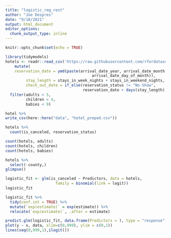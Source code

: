 ```yaml
---
title: "logistic_reg_rest"
author: "Joe Despres"
date: "9/18/2021"
output: html_document
editor_options: 
  chunk_output_type: inline
---
```


```r
knitr::opts_chunk$set(echo = TRUE)
```

```r
library(tidymodels)
hotels <- readr::read_csv('https://raw.githubusercontent.com/rfordatascience/tidytuesday/master/data/2020/2020-02-11/hotels.csv') %>% 
    mutate(
    reservation_date = ymd(paste(arrival_date_year, arrival_date_month,
                                      arrival_date_day_of_month)),
         stay_length = stays_in_week_nights + stays_in_weekend_nights,
         check_out_date = if_else(reservation_status != "No-Show",
                                  reservation_date + days(stay_length), ymd("NA"))) %>% 
  filter(adults < 5,
         children < 4,
         babies < 9)
```

```r
hotel %>%
write_csv(here::here("data", "hotel_preped.csv"))
```


```r
hotels %>%
  count(is_canceled, reservation_status)
```
```r
count(hotels, adults)
count(hotels, children)
count(hotels, babies)

```

```r
hotels %>%
  select(-county,)
glimpse()
```



```r
logistic_fit <- glm(is_canceled ~ Predictors, data = hotels,
                      family = binomial(link = logit))
logistic_fit
```

```r
logistic_fit %>% 
  tidy(conf.int = TRUE) %>% 
  mutate(`exp(estimate)` = exp(estimate)) %>% 
  relocate(`exp(estimate)`, .after = estimate)

predict.glm(logistic_fit, data.frame(Predictors = ), type = "response")
plot(y ~ x, data, xlim=c(0,999), ylim = c(0,1))
lines(seq(0,999,1),ilogit())
```



